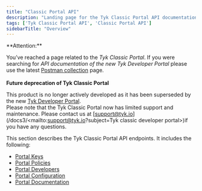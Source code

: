 ```yaml
---
title: "Classic Portal API"
description: "Landing page for the Tyk Classic Portal API documentation"
tags: ['Tyk Classic Portal API', 'Classic Portal API']
sidebarTitle: "Overview"
---
```



<Warning>
**Attention:**

You’ve reached a page related to the *Tyk Classic Portal*. If you were searching for *API documentation of the new Tyk
Developer Portal* please use the latest
[Postman collection](/docs3/product-stack/tyk-enterprise-developer-portal/api-documentation/tyk-edp-api) page.
<br />
<br />
**Future deprecation of Tyk Classic Portal**

This product is no longer actively developed as it
has been superseded by the new [Tyk Developer Portal](/docs3/portal/overview).
<br />
Please note that the Tyk Classic Portal now has limited support and maintenance. Please contact us at
[support@tyk.io](/docs3/<mailto:support@tyk.io?subject=Tyk classic developer portal>)if you have any questions.
</Warning>



This section describes the Tyk Classic Portal API endpoints. It includes the following:

* [Portal Keys](/docs3/tyk-apis/tyk-portal-api/portal-keys)
* [Portal Policies](/docs3/tyk-apis/tyk-dashboard-api/portal-policies)
* [Portal Developers](/docs3/tyk-apis/tyk-portal-api/portal-developers)
* [Portal Configuration](/docs3/tyk-apis/tyk-portal-api/portal-configuration)
* [Portal Documentation](/docs3/tyk-apis/tyk-portal-api/portal-documentation)
